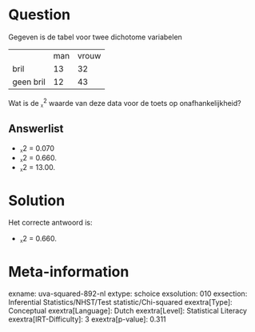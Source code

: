 Question
========

Gegeven is de tabel voor twee dichotome variabelen

  ----------- ----- -------
              man   vrouw
  bril        13    32
  geen bril   12    43
  ----------- ----- -------

Wat is de ᵪ^2^ waarde van deze data voor de toets op onafhankelijkheid?

Answerlist
----------

* ᵪ2 =  0.070
* ᵪ2 =  0.660.
* ᵪ2 =  13.00.

Solution
========

Het correcte antwoord is: 

* ᵪ2 =  0.660.

Meta-information
================
exname: uva-squared-892-nl
extype: schoice
exsolution: 010
exsection: Inferential Statistics/NHST/Test statistic/Chi-squared
exextra[Type]: Conceptual
exextra[Language]: Dutch
exextra[Level]: Statistical Literacy
exextra[IRT-Difficulty]: 3
exextra[p-value]: 0.311
